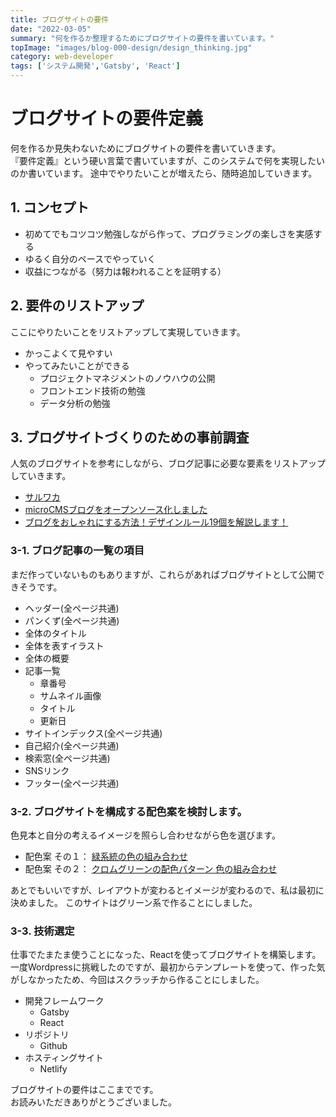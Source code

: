```yaml
---
title: ブログサイトの要件
date: "2022-03-05"
summary: "何を作るか整理するためにブログサイトの要件を書いています。"
topImage: "images/blog-000-design/design_thinking.jpg"
category: web-developer
tags: ['システム開発','Gatsby', 'React']
---
```


# ブログサイトの要件定義

何を作るか見失わないためにブログサイトの要件を書いていきます。  
『要件定義』という硬い言葉で書いていますが、このシステムで何を実現したいのか書いています。
途中でやりたいことが増えたら、随時追加していきます。

## 1. コンセプト
- 初めてでもコツコツ勉強しながら作って、プログラミングの楽しさを実感する
- ゆるく自分のペースでやっていく
- 収益につながる（努力は報われることを証明する）

## 2. 要件のリストアップ

ここにやりたいことをリストアップして実現していきます。  
- かっこよくて見やすい
- やってみたいことができる
  - プロジェクトマネジメントのノウハウの公開
  - フロントエンド技術の勉強
  - データ分析の勉強

## 3. ブログサイトづくりのための事前調査
人気のブログサイトを参考にしながら、ブログ記事に必要な要素をリストアップしていきます。  
- [サルワカ](https://saruwakakun.com/)
- [microCMSブログをオープンソース化しました](https://blog.microcms.io/open-source-the-blog/)
- [ブログをおしゃれにする方法！デザインルール19個を解説します！](https://www.tsuzukiblog.org/blog-design/)  

### 3-1. ブログ記事の一覧の項目
まだ作っていないものもありますが、これらがあればブログサイトとして公開できそうです。  

- ヘッダー(全ページ共通)
- パンくず(全ページ共通)
- 全体のタイトル
- 全体を表すイラスト
- 全体の概要
- 記事一覧
  - 章番号
  - サムネイル画像
  - タイトル
  - 更新日
- サイトインデックス(全ページ共通)
- 自己紹介(全ページ共通)
- 検索窓(全ページ共通)
- SNSリンク
- フッター(全ページ共通)

### 3-2. ブログサイトを構成する配色案を検討します。

色見本と自分の考えるイメージを照らし合わせながら色を選びます。  
- 配色案 その１： [緑系統の色の組み合わせ](https://saruwakakun.com/life/colors#greenn)  
- 配色案 その２： [クロムグリーンの配色パターン 色の組み合わせ](https://www.colordic.org/colorscheme/4111)  

あとでもいいですが、レイアウトが変わるとイメージが変わるので、私は最初に決めました。
このサイトはグリーン系で作ることにしました。

### 3-3. 技術選定

仕事でたまたま使うことになった、Reactを使ってブログサイトを構築します。  
一度Wordpressに挑戦したのですが、最初からテンプレートを使って、作った気がしなかったため、今回はスクラッチから作ることにしました。  

- 開発フレームワーク
  - Gatsby
  - React
- リポジトリ
  - Github
- ホスティングサイト
  - Netlify

ブログサイトの要件はここまでです。  
お読みいただきありがとうございました。  